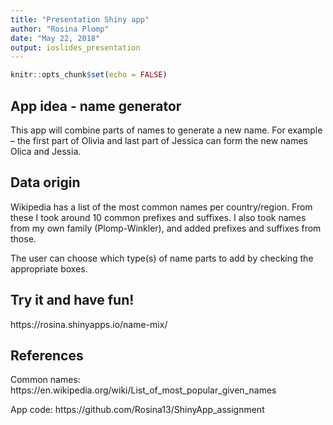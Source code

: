 ---
title: "Presentation Shiny app"
author: "Rosina Plomp"
date: "May 22, 2018"
output: ioslides_presentation
---

```{r setup, include=FALSE}
knitr::opts_chunk$set(echo = FALSE)
```

## App idea - name generator
This app will combine parts of names to generate a new name. 
For example -- the first part of Olivia and last part of Jessica can form the new names Olica and Jessia. 

## Data origin
Wikipedia has a list of the most common names per country/region. From these I took around 10 common prefixes and suffixes. I also took names from my own family (Plomp-Winkler), and added prefixes and suffixes from those. 

The user can choose which type(s) of name parts to add by checking the appropriate boxes.

## Try it and have fun!
https://rosina.shinyapps.io/name-mix/

## References
Common names: https://en.wikipedia.org/wiki/List_of_most_popular_given_names

App code: https://github.com/Rosina13/ShinyApp_assignment

